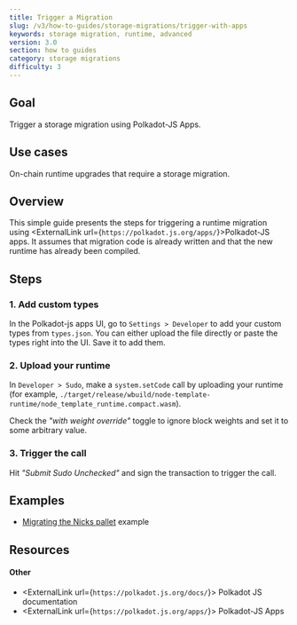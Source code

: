```yaml
---
title: Trigger a Migration
slug: /v3/how-to-guides/storage-migrations/trigger-with-apps
keywords: storage migration, runtime, advanced
version: 3.0 
section: how to guides
category: storage migrations
difficulty: 3
---
```


## Goal

Trigger a storage migration using Polkadot-JS Apps.

## Use cases

On-chain runtime upgrades that require a storage migration.

## Overview

This simple guide presents the steps for triggering a runtime migration using <ExternalLink url={`https://polkadot.js.org/apps/`}>Polkadot-JS apps</ExternalLink>.
It assumes that migration code is already written and that the new runtime has already been compiled.

## Steps

### 1. Add custom types

In the Polkadot-js apps UI, go to `Settings > Developer` to add your custom types from `types.json`. You can either upload the file directly or paste the types right into the UI. Save it to add them.

### 2. Upload your runtime

In `Developer > Sudo`, make a `system.setCode` call by uploading your runtime (for example, `./target/release/wbuild/node-template-runtime/node_template_runtime.compact.wasm`).

Check the _"with weight override"_ toggle to ignore block weights and set it to some arbitrary value.

### 3. Trigger the call

Hit _"Submit Sudo Unchecked"_ and sign the transaction to trigger the call.

## Examples

- [Migrating the Nicks pallet](https://github.com/substrate-developer-hub/migration-example/pull/2/files) example

## Resources

#### Other

- <ExternalLink url={`https://polkadot.js.org/docs/`}>
    Polkadot JS documentation
  </ExternalLink>
- <ExternalLink url={`https://polkadot.js.org/apps/`}>
    Polkadot-JS Apps
  </ExternalLink>
